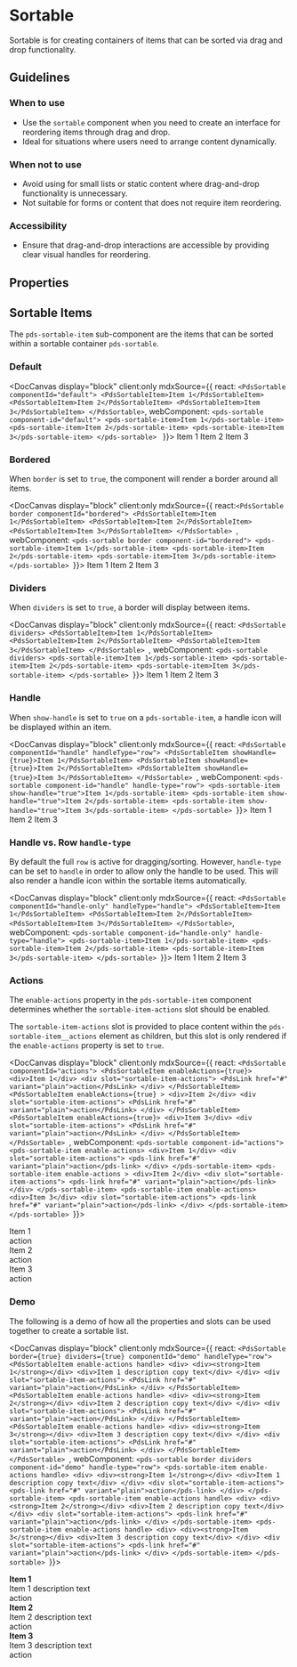 
# Sortable

Sortable is for creating containers of items that can be sorted via drag and drop functionality.

## Guidelines

### When to use
- Use the `sortable` component when you need to create an interface for reordering items through drag and drop.
- Ideal for situations where users need to arrange content dynamically.

### When not to use
- Avoid using for small lists or static content where drag-and-drop functionality is unnecessary.
- Not suitable for forms or content that does not require item reordering.

### Accessibility
- Ensure that drag-and-drop interactions are accessible by providing clear visual handles for reordering.

## Properties

<DocArgsTable componentName='pds-sortable' docSource={components} />

## Sortable Items

The `pds-sortable-item` sub-component are the items that can be sorted within a sortable container `pds-sortable`.

<DocArgsTable componentName='pds-sortable-item' docSource={components} />

### Default

<DocCanvas display="block" client:only mdxSource={{
  react: `<PdsSortable componentId="default">
  <PdsSortableItem>Item 1</PdsSortableItem>
  <PdsSortableItem>Item 2</PdsSortableItem>
  <PdsSortableItem>Item 3</PdsSortableItem>
</PdsSortable>`,
  webComponent: `<pds-sortable component-id="default">
  <pds-sortable-item>Item 1</pds-sortable-item>
  <pds-sortable-item>Item 2</pds-sortable-item>
  <pds-sortable-item>Item 3</pds-sortable-item>
</pds-sortable>
`
}}>
  <pds-sortable component-id="default">
    <pds-sortable-item>Item 1</pds-sortable-item>
    <pds-sortable-item>Item 2</pds-sortable-item>
    <pds-sortable-item>Item 3</pds-sortable-item>
  </pds-sortable>
</DocCanvas>

### Bordered

When `border` is set to `true`, the component will render a border around all items.

<DocCanvas display="block" client:only mdxSource={{
  react:`<PdsSortable border componentId="bordered">
  <PdsSortableItem>Item 1</PdsSortableItem>
  <PdsSortableItem>Item 2</PdsSortableItem>
  <PdsSortableItem>Item 3</PdsSortableItem>
</PdsSortable>
  `,
  webComponent: `<pds-sortable border component-id="bordered">
  <pds-sortable-item>Item 1</pds-sortable-item>
  <pds-sortable-item>Item 2</pds-sortable-item>
  <pds-sortable-item>Item 3</pds-sortable-item>
</pds-sortable>
`}}>
  <pds-sortable border component-id="bordered">
    <pds-sortable-item>Item 1</pds-sortable-item>
    <pds-sortable-item>Item 2</pds-sortable-item>
    <pds-sortable-item>Item 3</pds-sortable-item>
  </pds-sortable>
</DocCanvas>

### Dividers

When `dividers` is set to `true`, a border will display between items.

<DocCanvas display="block" client:only mdxSource={{
  react: `<PdsSortable dividers>
  <PdsSortableItem>Item 1</PdsSortableItem>
  <PdsSortableItem>Item 2</PdsSortableItem>
  <PdsSortableItem>Item 3</PdsSortableItem>
</PdsSortable>
  `,
  webComponent: `<pds-sortable dividers>
  <pds-sortable-item>Item 1</pds-sortable-item>
  <pds-sortable-item>Item 2</pds-sortable-item>
  <pds-sortable-item>Item 3</pds-sortable-item>
</pds-sortable>
`}}>
  <pds-sortable dividers>
    <pds-sortable-item>Item 1</pds-sortable-item>
    <pds-sortable-item>Item 2</pds-sortable-item>
    <pds-sortable-item>Item 3</pds-sortable-item>
  </pds-sortable>
</DocCanvas>

### Handle

When `show-handle` is set to `true` on a `pds-sortable-item`, a handle icon will be displayed within an item.

<DocCanvas display="block" client:only mdxSource={{
  react: `<PdsSortable componentId="handle" handleType="row">
  <PdsSortableItem showHandle={true}>Item 1</PdsSortableItem>
  <PdsSortableItem showHandle={true}>Item 2</PdsSortableItem>
  <PdsSortableItem showHandle={true}>Item 3</PdsSortableItem>
</PdsSortable>
  `,
  webComponent: `<pds-sortable component-id="handle" handle-type="row">
  <pds-sortable-item show-handle="true">Item 1</pds-sortable-item>
  <pds-sortable-item show-handle="true">Item 2</pds-sortable-item>
  <pds-sortable-item show-handle="true">Item 3</pds-sortable-item>
</pds-sortable>
`}}>
  <pds-sortable component-id="handle" handle-type="row">
    <pds-sortable-item show-handle="true">Item 1</pds-sortable-item>
    <pds-sortable-item show-handle="true">Item 2</pds-sortable-item>
    <pds-sortable-item show-handle="true">Item 3</pds-sortable-item>
  </pds-sortable>
</DocCanvas>

### Handle vs. Row `handle-type`

By default the full `row` is active for dragging/sorting. However, `handle-type` can be set to `handle` in order to allow only the handle to be used. This will also render a handle icon within the sortable items automatically.

<DocCanvas display="block" client:only mdxSource={{
  react: `<PdsSortable componentId="handle-only" handleType="handle">
  <PdsSortableItem>Item 1</PdsSortableItem>
  <PdsSortableItem>Item 2</PdsSortableItem>
  <PdsSortableItem>Item 3</PdsSortableItem>
</PdsSortable>`,
  webComponent: `<pds-sortable component-id="handle-only" handle-type="handle">
  <pds-sortable-item>Item 1</pds-sortable-item>
  <pds-sortable-item>Item 2</pds-sortable-item>
  <pds-sortable-item>Item 3</pds-sortable-item>
</pds-sortable>
`}}>
  <pds-sortable component-id="handle-only" handle-type="handle">
    <pds-sortable-item>Item 1</pds-sortable-item>
    <pds-sortable-item>Item 2</pds-sortable-item>
    <pds-sortable-item>Item 3</pds-sortable-item>
  </pds-sortable>
</DocCanvas>

### Actions

The `enable-actions` property in the `pds-sortable-item` component determines whether the `sortable-item-actions` slot should be enabled.

The `sortable-item-actions` slot is provided to place content within the `pds-sortable-item__actions` element as children, but this slot is only rendered if the `enable-actions` property is set to `true`.

<DocCanvas display="block" client:only mdxSource={{
  react: `<PdsSortable componentId="actions">
  <PdsSortableItem enableActions={true}>
    <div>Item 1</div>
    <div slot="sortable-item-actions">
      <PdsLink href="#" variant="plain">action</PdsLink>
    </div>
  </PdsSortableItem>
  <PdsSortableItem enableActions={true} >
    <div>Item 2</div>
    <div slot="sortable-item-actions">
      <PdsLink href="#" variant="plain">action</PdsLink>
    </div>
  </PdsSortableItem>
  <PdsSortableItem enableActions={true}>
    <div>Item 3</div>
    <div slot="sortable-item-actions">
      <PdsLink href="#" variant="plain">action</PdsLink>
    </div>
  </PdsSortableItem>
</PdsSortable>
  `,
  webComponent: `<pds-sortable component-id="actions">
  <pds-sortable-item enable-actions>
    <div>Item 1</div>
    <div slot="sortable-item-actions">
      <pds-link href="#" variant="plain">action</pds-link>
    </div>
  </pds-sortable-item>
  <pds-sortable-item enable-actions >
    <div>Item 2</div>
    <div slot="sortable-item-actions">
      <pds-link href="#" variant="plain">action</pds-link>
    </div>
  </pds-sortable-item>
  <pds-sortable-item enable-actions>
    <div>Item 3</div>
    <div slot="sortable-item-actions">
      <pds-link href="#" variant="plain">action</pds-link>
    </div>
  </pds-sortable-item>
</pds-sortable>
`}}>
  <pds-sortable component-id="actions">
    <pds-sortable-item enable-actions>
      <div>Item 1</div>
      <div slot="sortable-item-actions">
        <pds-link href="#" variant="plain">action</pds-link>
      </div>
    </pds-sortable-item>
    <pds-sortable-item enable-actions >
      <div>Item 2</div>
      <div slot="sortable-item-actions">
        <pds-link href="#" variant="plain">action</pds-link>
      </div>
    </pds-sortable-item>
    <pds-sortable-item enable-actions>
      <div>Item 3</div>
      <div slot="sortable-item-actions">
        <pds-link href="#" variant="plain">action</pds-link>
      </div>
    </pds-sortable-item>
  </pds-sortable>
</DocCanvas>

### Demo

The following is a demo of how all the properties and slots can be used together to create a sortable list.

<DocCanvas display="block" client:only mdxSource={{
  react: `<PdsSortable border={true} dividers={true} componentId="demo" handleType="row">
  <PdsSortableItem enable-actions handle>
    <div>
      <div><strong>Item 1</strong></div>
      <div>Item 1 description copy text</div>
    </div>
    <div slot="sortable-item-actions">
      <PdsLink href="#" variant="plain">action</PdsLink>
    </div>
  </PdsSortableItem>
  <PdsSortableItem enable-actions handle>
    <div>
      <div><strong>Item 2</strong></div>
      <div>Item 2 description copy text</div>
    </div>
    <div slot="sortable-item-actions">
      <PdsLink href="#" variant="plain">action</PdsLink>
    </div>
  </PdsSortableItem>
  <PdsSortableItem enable-actions handle>
    <div>
      <div><strong>Item 3</strong></div>
      <div>Item 3 description copy text</div>
    </div>
    <div slot="sortable-item-actions">
      <PdsLink href="#" variant="plain">action</PdsLink>
    </div>
  </PdsSortableItem>
</PdsSortable>
  `,
  webComponent: `<pds-sortable border dividers component-id="demo" handle-type="row">
  <pds-sortable-item enable-actions handle>
    <div>
      <div><strong>Item 1</strong></div>
      <div>Item 1 description copy text</div>
    </div>
    <div slot="sortable-item-actions">
      <pds-link href="#" variant="plain">action</pds-link>
    </div>
  </pds-sortable-item>
  <pds-sortable-item enable-actions handle>
    <div>
      <div><strong>Item 2</strong></div>
      <div>Item 2 description copy text</div>
    </div>
    <div slot="sortable-item-actions">
      <pds-link href="#" variant="plain">action</pds-link>
    </div>
  </pds-sortable-item>
  <pds-sortable-item enable-actions handle>
    <div>
      <div><strong>Item 3</strong></div>
      <div>Item 3 description copy text</div>
    </div>
    <div slot="sortable-item-actions">
      <pds-link href="#" variant="plain">action</pds-link>
    </div>
  </pds-sortable-item>
</pds-sortable>
`}}>
  <pds-sortable border dividers component-id="demo" handle-type="row">
    <pds-sortable-item enable-actions handle>
      <div>
        <div><strong>Item 1</strong></div>
        <div>Item 1 description text</div>
      </div>
      <div slot="sortable-item-actions">
        <pds-link href="#" variant="plain">action</pds-link>
      </div>
    </pds-sortable-item>
    <pds-sortable-item enable-actions handle>
      <div>
        <div><strong>Item 2</strong></div>
        <div>Item 2 description text</div>
      </div>
      <div slot="sortable-item-actions">
        <pds-link href="#" variant="plain">action</pds-link>
      </div>
    </pds-sortable-item>
    <pds-sortable-item enable-actions handle>
      <div>
        <div><strong>Item 3</strong></div>
        <div>Item 3 description text</div>
      </div>
      <div slot="sortable-item-actions">
        <pds-link href="#" variant="plain">action</pds-link>
      </div>
    </pds-sortable-item>
  </pds-sortable>
</DocCanvas>
